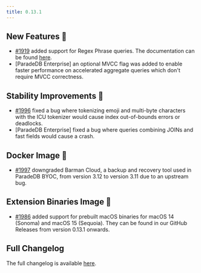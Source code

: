 ```yaml
---
title: 0.13.1
---
```


## New Features 🚀

- [#1919](https://github.com/paradedb/paradedb/pull/1919) added support for Regex Phrase queries. The documentation can be found [here](/documentation/advanced/phrase/regex_phrase).
- [ParadeDB Enterprise] an optional MVCC flag was added to enable faster performance on accelerated aggregate queries which don't require MVCC correctness.

## Stability Improvements 💪

- [#1996](https://github.com/paradedb/paradedb/pull/1996) fixed a bug where tokenizing emoji and multi-byte characters with the ICU tokenizer would cause index out-of-bounds errors or deadlocks.
- [ParadeDB Enterprise] fixed a bug where queries combining JOINs and fast fields would cause a crash.

## Docker Image 🐳

- [#1997](https://github.com/paradedb/paradedb/pull/1997) downgraded Barman Cloud, a backup and recovery tool used in ParadeDB BYOC, from version 3.12 to version 3.11 due to an upstream bug.

## Extension Binaries Image 🍏

- [#1986](https://github.com/paradedb/paradedb/pull/1986) added support for prebuilt macOS binaries for macOS 14 (Sonoma) and macOS 15 (Sequoia). They can be found in our GitHub Releases from version 0.13.1 onwards.

## Full Changelog

The full changelog is available [here](https://github.com/paradedb/paradedb/releases/tag/v0.13.1).
